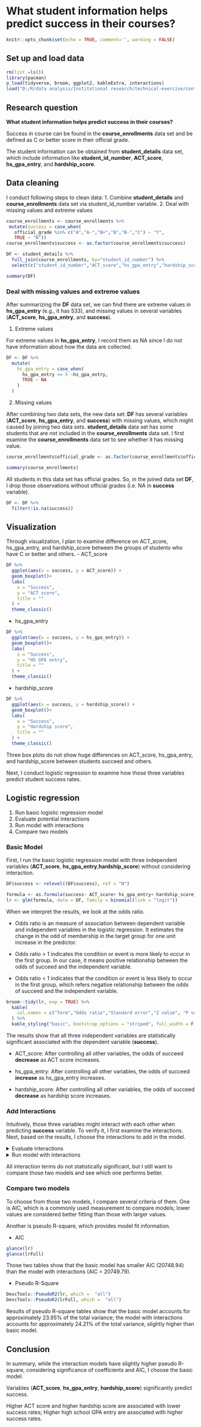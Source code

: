 # What student information helps predict success in their courses?

```r
knitr::opts_chunk$set(echo = TRUE, comment='', warning = FALSE)
```

## Set up and load data

```r
rm(list =ls())
library(pacman)
p_load(tidyverse, broom, ggplot2, kableExtra, interactions)
load("D:/R/data analysis/Institutional research/technical-exercise/content/docs/data_230220_2216.Rdata")
```

## Research question
**What student information helps predict success in their courses?**

Success in course can be found in the **course_enrollments** data set and be defined as C or better score in their official grade.

The student information can be obtained from **student_details** data set, which include information like **student_id_number**, **ACT_score**, **hs_gpa_entry**, and **hardship_score**. 

## Data cleaning
I conduct following steps to clean data:
1. Combine **student_details** and **course_enrollments** data set via student_id_number variable.
2. Deal with missing values and extreme values
```r
course_enrollments <- course_enrollments %>%
 mutate(success = case_when(
   official_grade %in% c("A","A-","B+","B","B-","C") ~ "Y",
   TRUE ~ "N")) 
course_enrollments$success <- as.factor(course_enrollments$success)
```

```r
DF <- student_details %>%
  full_join(course_enrollments, by="student_id_number") %>%
  select(c("student_id_number","ACT_score","hs_gpa_entry","hardship_score","success"))
```

```r
summary(DF)
```
### Deal with missing values and extreme values
After summarizing the **DF** data set, we can find there are extreme values in **hs_gpa_entry** (e.g., it has 533), and missing values in several variables (**ACT_score**, **hs_gpa_entry**, and **success**).

1. Extreme values

For extreme values in **hs_gpa_entry**, I record them as NA since I do not have information about how the data are collected.
```r
DF <- DF %>%
  mutate(
    hs_gpa_entry = case_when(
      hs_gpa_entry <= 5 ~hs_gpa_entry, 
      TRUE ~ NA
    )
  )
```

2. Missing values

After combining two data sets, the new data set: **DF** has several variables (**ACT_score**, **hs_gpa_entry**, and **success**) with missing values, which might caused by joining two data sets. **student_details** data set has some students that are not included in the **course_enrollments** data set. 
I first examine the **course_enrollments** data set to see whether it has missing value.

```r
course_enrollments$official_grade <- as.factor(course_enrollments$official_grade)
```

```r
summary(course_enrollments)
```
All students in this data set has official grades. So, in the joined data set **DF**, I drop those observations without official grades (i.e. NA in **success** variable).

```r
DF <- DF %>%
  filter(!is.na(success))
```

## Visualization
Through visualization, I plan to examine difference on ACT_score, hs_gpa_entry, and hardship_score between the groups of students who have C or better and others.
-   ACT_score

```r
DF %>%
  ggplot(aes(x = success, y = ACT_score)) +
  geom_boxplot()+
  labs(
    x = "Success",
    y = "ACT score",
    title = ""
  ) +
  theme_classic()
```

-   hs_gpa_entry

```r
DF %>%
  ggplot(aes(x = success, y = hs_gpa_entry)) +
  geom_boxplot()+
  labs(
    x = "Success",
    y = "HS GPA entry",
    title = ""
  ) +
  theme_classic()

```

-   hardship_score

```r
DF %>%
  ggplot(aes(x = success, y = hardship_score)) +
  geom_boxplot()+
  labs(
    x = "Success",
    y = "Hardship score",
    title = ""
  ) +
  theme_classic()
```

Three box plots do not show huge differences on ACT_score, hs_gpa_entry, and hardship_score between students succeed and others.

Next, I conduct logistic regression to examine how those three variables predict student success rates.

## Logistic regression
1. Run basic logistic regression model
2. Evaluate potential interactions
3. Run model with interactions
4. Compare two models



### Basic Model
First, I run the basic logistic regression model with three independent variables (**ACT_score**, **hs_gpa_entry**,**hardship_score**) without considering interaction.

```r
DF$success <- relevel((DF$success), ref = "N")
```

```r
formula <- as.formula(success~ ACT_score+ hs_gpa_entry+ hardship_score)
lr <- glm(formula, data = DF, family = binomial(link = "logit"))
```

When we interpret the results, we look at the odds ratio.

-   Odds ratio is an measure of association between dependent variable and independent variables in the logistic regression. It estimates the change in the odd of membership in the target group for one unit increase in the predictor.

-  Odds ratio > 1 indicates the condition or event is more likely to occur in the first group. In our case, it means positive relationship between the odds of succeed and the independent variable. 

-  Odds ratio < 1 indicates that the condition or event is less likely to occur in the first group, which refers negative relationship between the odds of succeed and the independent variable. 

```r
broom::tidy(lr, exp = TRUE) %>%
  kable(
    col.names = c("Term","Odds ratio","Standard error","Z value", "P value")
  ) %>% 
  kable_styling("basic", bootstrap_options = "striped", full_width = F, position = "left")
```

The results show that all three independent variables are statistically significant associated with the dependent variable (**success**).

-   ACT_score: After controlling all other variables, the odds of succeed **decrease** as ACT score increases.

-   hs_gpa_entry: After controlling all other variables, the odds of succeed **increase** as hs_gpa_entry increases.

-   hardship_score: After controlling all other variables, the odds of succeed **decrease** as hardship score increases.

### Add Interactions

Intuitively, those three variables might interact with each other when predicting **success** variable. To verify it, I first examine the interactions. Next, based on the results, I choose the interactions to add in the model.

<details><summary>Evaluate interactions</summary>

-   ACT_score*hardship_score

```r
formulaAH <- as.formula(success~ ACT_score+ hs_gpa_entry+ hardship_score + ACT_score*hardship_score)
lrAH <- glm(formulaAH, data = DF, family = binomial(link = "logit"))
sim_slopes(lrAH, pred = ACT_score, modx = hardship_score, johnson_neyman = TRUE, jnplot = TRUE)
```

From the plot, we can see that for ACT_score, the slope of hardship_score is significantly different from zero and in this case positive.

-   hs_gpa_entry*hardship_score

```r
formulaHH <- as.formula(success~ ACT_score+ hs_gpa_entry+ hardship_score + hs_gpa_entry*hardship_score)
lrHH <- glm(formulaHH, data = DF, family = binomial(link = "logit"))
sim_slopes(lrHH, pred = hs_gpa_entry, modx = hardship_score, johnson_neyman = TRUE, jnplot = TRUE)
```

For hs_gpa_entry, the slope of hardship_score is also significantly different from zero and positive. 

Overall, those two interactions are significant. So, I include these interactions and compare the new model with the previous basic model.
</details>


<details><summary>Run model with interactions</summary>

```r
formulaFull<- as.formula(success~ ACT_score+ hs_gpa_entry+ hardship_score + ACT_score*hardship_score + hs_gpa_entry*hardship_score)
lrFull <- glm(formulaFull, data = DF, family = binomial(link = "logit"))
```


```r
broom::tidy(lrFull, exp = TRUE) %>%
  kable(
    col.names = c("Term","Odds ratio","Standard error","Z value", "P value")
  ) %>% 
  kable_styling("basic", bootstrap_options = "striped", full_width = F, position = "left")
```
</details>

All interaction terms do not statistically significant, but I still want to compare those two models and see which one performs better.


### Compare two models

To choose from those two models, I compare several criteria of them. One is AIC, which is a commonly used measurement to compare models; lower values are considered better fitting than those with larger values.

Another is pseudo R-square, which provides model fit information. 

-   AIC

```r
glance(lr)
glance(lrFull)
```

Those two tables show that the basic model has smaller AIC (20748.94) than the model with interactions (AIC = 20749.79).

-   Pseudo R-Square

```r
DescTools::PseudoR2(lr, which =  "all")
DescTools::PseudoR2(lrFull, which =  "all")
```

Results of pseudo R-square tables show that the basic model accounts for approximately 23.95% of the total variance; the model with interactions accounts for approximately 24.21% of the total variance, slightly higher than basic model.

## Conclusion

In summary, while the interaction models have slightly higher pseudo R-square, considering significance of coefficients and AIC, I choose the basic model.

Variables (**ACT_score**, **hs_gpa_entry**, **hardship_score**) significantly predict success. 

Higher ACT score and higher hardship score are associated with lower success rates; Higher high school GPA entry are associated with higher success rates.
